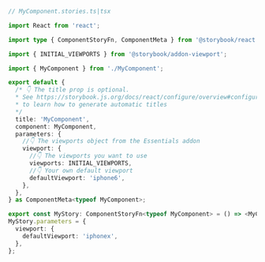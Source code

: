 ```ts
// MyComponent.stories.ts|tsx

import React from 'react';

import type { ComponentStoryFn, ComponentMeta } from '@storybook/react';

import { INITIAL_VIEWPORTS } from '@storybook/addon-viewport';

import { MyComponent } from './MyComponent';

export default {
  /* 👇 The title prop is optional.
  * See https://storybook.js.org/docs/react/configure/overview#configure-story-loading
  * to learn how to generate automatic titles
  */
  title: 'MyComponent',
  component: MyComponent,
  parameters: {
    //👇 The viewports object from the Essentials addon
    viewport: {
      //👇 The viewports you want to use
      viewports: INITIAL_VIEWPORTS,
      //👇 Your own default viewport
      defaultViewport: 'iphone6',
    },
  },
} as ComponentMeta<typeof MyComponent>;

export const MyStory: ComponentStoryFn<typeof MyComponent> = () => <MyComponent />;
MyStory.parameters = {
  viewport: {
    defaultViewport: 'iphonex',
  },
};
```
